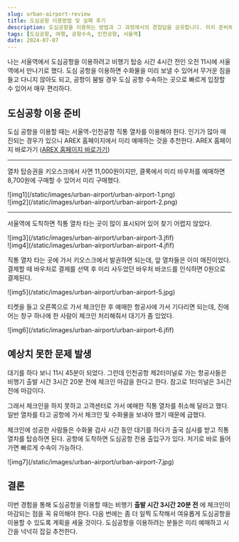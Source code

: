```yaml
---
slug: urban-airport-review
title: 도심공항 이용방법 및 실패 후기
description: 도심공항을 이용하는 방법과 그 과정에서의 경험담을 공유합니다. 미리 준비해야 할 것들과 주의사항을 포함하여 도심공항을 이용할 때 도움이 되는 정보를 제공합니다.
tags: [도심공항, 여행, 공항수속, 인천공항, 서울역]
date: 2024-07-07
---
```


나는 서울역에서 도심공항을 이용하려고 비행기 탑승 시간 4시간 전인 오전 11시에 서울역에서 만나기로 했다. 도심 공항을 이용하면 수화물을 미리 보낼 수 있어서 무거운 짐을 들고 다니지 않아도 되고, 공항이 붐빌 경우 도심 공항 수속하는 곳으로 빠르게 입장할 수 있어서 매우 편리하다.

## 도심공항 이용 준비

도심 공항을 이용할 때는 서울역-인천공항 직통 열차를 이용해야 한다. 인기가 많아 매진되는 경우가 있으니 AREX 홈페이지에서 미리 예매하는 것을 추천한다. AREX 홈페이지 바로가기 ([AREX 홈페이지 바로가기](https://www.airportrailroad.com/))

---

열차 탑승권을 키오스크에서 사면 11,000원이지만, 클룩에서 미리 바우처를 예매하면 8,700원에 구매할 수 있어서 미리 구매했다.

<div className="flex flex-wrap items-center overflow-hidden">
  <div className="w-2/4 overflow-hidden px-2 xl:px-2">
    ![img1](/static/images/urban-airport/urban-airport-1.png)
  </div>
  <div className="w-2/4 overflow-hidden px-2 xl:px-2">
    ![img2](/static/images/urban-airport/urban-airport-2.png)
  </div>
</div>

---

서울역에 도착하면 직통 열차 타는 곳이 많이 표시되어 있어 찾기 어렵지 않았다.

<div className="flex flex-wrap overflow-hidden">
  <div className="w-2/4 overflow-hidden px-2 xl:px-2">
    ![img3](/static/images/urban-airport/urban-airport-3.jfif)
  </div>
  <div className="w-2/4 overflow-hidden px-2 xl:px-2">
    ![img4](/static/images/urban-airport/urban-airport-4.jfif)
  </div>
</div>

직통 열차 타는 곳에 가서 키오스크에서 발권하면 되는데, 앞 열차들은 이미 매진이었다. 결제할 때 바우처로 결제를 선택 후 미리 사두었던 바우처 바코드를 인식하면 0원으로 결제된다.

<div className="my-1 w-full overflow-hidden px-2 xl:px-2">
  ![img5](/static/images/urban-airport/urban-airport-5.jpg)
</div>

티켓을 들고 오른쪽으로 가서 체크인한 후 예매한 항공사에 가서 기다리면 되는데, 진에어는 창구 하나에 한 사람이 체크인 처리해줘서 대기가 좀 있었다.

<div className="my-1 w-full overflow-hidden px-2 xl:px-2">
  ![img6](/static/images/urban-airport/urban-airport-6.jfif)
</div>

## 예상치 못한 문제 발생

대기를 하다 보니 11시 45분이 되었다. 그런데 인천공항 제2터미널로 가는 항공사들은 비행기 출발 시간 3시간 20분 전에 체크인 마감을 한다고 한다. 참고로 1터미널은 3시간 전에 마감이다.

그래서 체크인을 하지 못하고 고객센터로 가서 예매한 직통 열차를 취소해 달라고 했다. 일반 열차를 타고 공항에 가서 체크인 및 수화물을 보내야 했기 때문에 급했다.

체크인에 성공한 사람들은 수화물 검사 시간 동안 대기를 하다가 출국 심사를 받고 직통 열차를 탑승하면 된다. 공항에 도착하면 도심공항 전용 출입구가 있다. 저기로 바로 들어가면 빠르게 수속이 가능하다.

<div className="my-1 w-full overflow-hidden px-2 xl:px-2">
  ![img7](/static/images/urban-airport/urban-airport-7.jpg)
</div>

## 결론

이번 경험을 통해 도심공항을 이용할 때는 비행기 **출발 시간 3시간 20분 전** 에 체크인이 마감되는 점을 꼭 유의해야 한다. 다음 번에는 좀 더 일찍 도착해서 여유롭게 도심공항을 이용할 수 있도록 계획을 세울 것이다. 도심공항을 이용하려는 분들은 미리 예매하고 시간을 넉넉히 잡길 추천한다.
